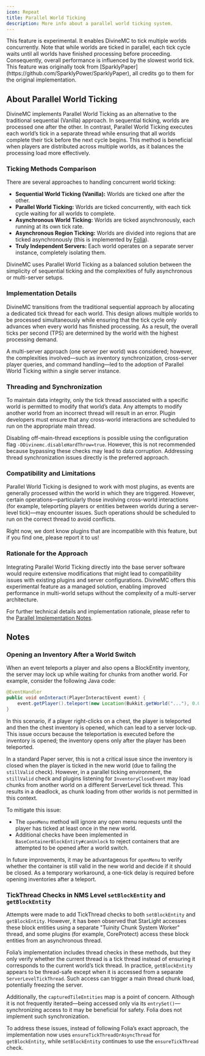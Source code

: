 ```yaml
---
icon: Repeat
title: Parallel World Ticking
description: More info about a parallel world ticking system.
---
```


<Callout type='warn'>
    This feature is experimental. It enables DivineMC to tick multiple worlds concurrently. Note that while worlds are ticked in parallel, each tick cycle waits until all worlds have finished processing before proceeding. Consequently, overall performance is influenced by the slowest world tick.
</Callout>

<Callout type='info'>
    This feature was originally took from [SparklyPaper](https://github.com/SparklyPower/SparklyPaper), all credits go to them for the original implementation.
</Callout>

## About Parallel World Ticking

DivineMC implements Parallel World Ticking as an alternative to the traditional sequential (Vanilla) approach. In sequential ticking, worlds are processed one after the other. In contrast, Parallel World Ticking executes each world’s tick in a separate thread while ensuring that all worlds complete their tick before the next cycle begins. This method is beneficial when players are distributed across multiple worlds, as it balances the processing load more effectively.

### Ticking Methods Comparison

There are several approaches to handling concurrent world ticking:

- **Sequential World Ticking (Vanilla):** Worlds are ticked one after the other.
- **Parallel World Ticking:** Worlds are ticked concurrently, with each tick cycle waiting for all worlds to complete.
- **Asynchronous World Ticking:** Worlds are ticked asynchronously, each running at its own tick rate.
- **Asynchronous Region Ticking:** Worlds are divided into regions that are ticked asynchronously (this is implemented by [Folia](https://github.com/PaperMC/Folia)).
- **Truly Independent Servers:** Each world operates on a separate server instance, completely isolating them.

DivineMC uses Parallel World Ticking as a balanced solution between the simplicity of sequential ticking and the complexities of fully asynchronous or multi-server setups.

### Implementation Details

DivineMC transitions from the traditional sequential approach by allocating a dedicated tick thread for each world. 
This design allows multiple worlds to be processed simultaneously while ensuring that the tick cycle only advances when every world has finished processing. 
As a result, the overall ticks per second (TPS) are determined by the world with the highest processing demand.

A multi-server approach (one server per world) was considered; however, the complexities involved—such as inventory synchronization, cross-server player queries, and command handling—led to the adoption of Parallel World Ticking within a single server instance.

### Threading and Synchronization

To maintain data integrity, only the tick thread associated with a specific world is permitted to modify that world’s data. 
Any attempts to modify another world from an incorrect thread will result in an error. 
Plugin developers must ensure that any cross-world interactions are scheduled to run on the appropriate main thread.

Disabling off-main-thread exceptions is possible using the configuration flag `-DDivinemc.disableHardThrow=true`. 
However, this is not recommended because bypassing these checks may lead to data corruption. 
Addressing thread synchronization issues directly is the preferred approach.

### Compatibility and Limitations

Parallel World Ticking is designed to work with most plugins, as events are generally processed within the world in which they are triggered. 
However, certain operations—particularly those involving cross-world interactions (for example, teleporting players or entities between worlds during a server-level tick)—may encounter issues. 
Such operations should be scheduled to run on the correct thread to avoid conflicts.

Right now, we dont know plugins that are incompatible with this feature, but if you find one, please report it to us!

### Rationale for the Approach

Integrating Parallel World Ticking directly into the base server software would require extensive modifications that might lead to compatibility issues with existing plugins and server configurations. 
DivineMC offers this experimental feature as a managed solution, enabling improved performance in multi-world setups without the complexity of a multi-server architecture.

For further technical details and implementation rationale, please refer to the [Parallel Implementation Notes](PARALLEL_NOTES.md).

## Notes

### Opening an Inventory After a World Switch

When an event teleports a player and also opens a BlockEntity inventory, the server may lock up while waiting for chunks from another world. For example, consider the following Java code:

```java
@EventHandler
public void onInteract(PlayerInteractEvent event) {
    event.getPlayer().teleport(new Location(Bukkit.getWorld("..."), 0.0, 0.0, 0.0));
}
```

In this scenario, if a player right-clicks on a chest, the player is teleported and then the chest inventory is opened, which can lead to a server lock-up. This issue occurs because the teleportation is executed before the inventory is opened; the inventory opens only after the player has been teleported.

In a standard Paper server, this is not a critical issue since the inventory is closed when the player is ticked in the new world (due to failing the `stillValid` check). However, in a parallel ticking environment, the `stillValid` check and plugins listening for `InventoryCloseEvent` may load chunks from another world on a different ServerLevel tick thread. This results in a deadlock, as chunk loading from other worlds is not permitted in this context.

To mitigate this issue:
- The `openMenu` method will ignore any open menu requests until the player has ticked at least once in the new world.
- Additional checks have been implemented in `BaseContainerBlockEntity#canUnlock` to reject containers that are attempted to be opened after a world switch.

In future improvements, it may be advantageous for `openMenu` to verify whether the container is still valid in the new world and decide if it should be closed. As a temporary workaround, a one-tick delay is required before opening inventories after a teleport.

### TickThread Checks in NMS Level `setBlockEntity` and `getBlockEntity`

Attempts were made to add TickThread checks to both `setBlockEntity` and `getBlockEntity`. However, it has been observed that StarLight accesses these block entities using a separate "Tuinity Chunk System Worker" thread, and some plugins (for example, CoreProtect) access these block entities from an asynchronous thread.

Folia’s implementation includes thread checks in these methods, but they only verify whether the current thread is a tick thread instead of ensuring it corresponds to the current world’s tick thread. In practice, `getBlockEntity` appears to be thread-safe except when it is accessed from a separate `ServerLevelTickThread`. Such access can trigger a main thread chunk load, potentially freezing the server.

Additionally, the `capturedTileEntities` map is a point of concern. Although it is not frequently iterated—being accessed only via its `entrySet()`—synchronizing access to it may be beneficial for safety. Folia does not implement such synchronization.

To address these issues, instead of following Folia’s exact approach, the implementation now uses `ensureTickThreadOrAsyncThread` for `getBlockEntity`, while `setBlockEntity` continues to use the `ensureTickThread` check.
